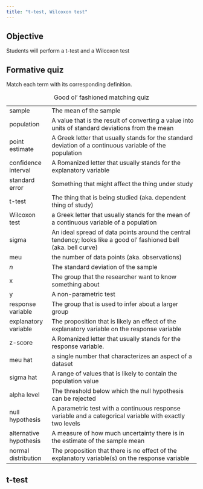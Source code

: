 ```yaml
---
title: "t-test, Wilcoxon test"
---
```


## Objective

Students will perform a t-test and a Wilcoxon test

## Formative quiz

Match each term with its corresponding definition.

|                        |                                                                                                                    |
|----------------|--------------------------------------------------------|
| sample                 | The mean of the sample                                                                                             |
| population             | A value that is the result of converting a value into units of standard deviations from the mean                   |
| point estimate         | A Greek letter that usually stands for the standard deviation of a continuous variable of the population           |
| confidence interval    | A Romanized letter that usually stands for the explanatory variable                                                |
| standard error         | Something that might affect the thing under study                                                                  |
| t-test                 | The thing that is being studied (aka. dependent thing of study)                                                    |
| Wilcoxon test          | a Greek letter that usually stands for the mean of a continuous variable of a population                           |
| sigma                  | An ideal spread of data points around the central tendency; looks like a good ol' fashioned bell (aka. bell curve) |
| meu                    | the number of data points (aka. observations)                                                                      |
| *n*                    | The standard deviation of the sample                                                                               |
| x                      | The group that the researcher want to know something about                                                         |
| y                      | A non-parametric test                                                                                              |
| response variable      | The group that is used to infer about a larger group                                                               |
| explanatory variable   | The proposition that is likely an effect of the explanatory variable on the response variable                      |
| z-score                | A Romanized letter that usually stands for the response variable.                                                  |
| meu hat                | a single number that characterizes an aspect of a dataset                                                          |
| sigma hat              | A range of values that is likely to contain the population value                                                   |
| alpha level            | The threshold below which the null hypothesis can be rejected                                                      |
| null hypothesis        | A parametric test with a continuous response variable and a categorical variable with exactly two levels           |
| alternative hypothesis | A measure of how much uncertainty there is in the estimate of the sample mean                                      |
| normal distribution    | The proposition that there is no effect of the explanatory variable(s) on the response variable                    |

: Good ol' fashioned matching quiz

## t-test
